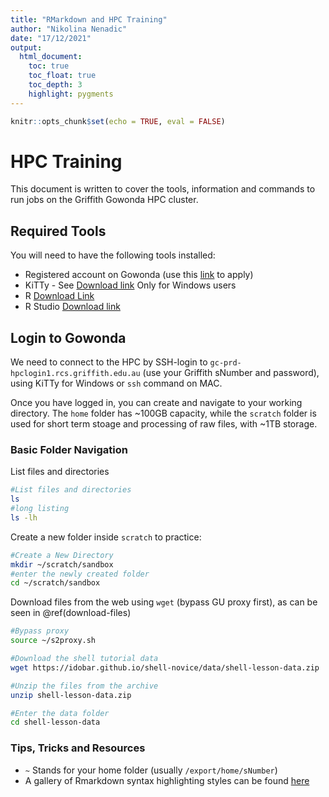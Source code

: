 ```yaml
---
title: "RMarkdown and HPC Training"
author: "Nikolina Nenadic"
date: "17/12/2021"
output: 
  html_document:
    toc: true
    toc_float: true 
    toc_depth: 3 
    highlight: pygments
---
```


```r
knitr::opts_chunk$set(echo = TRUE, eval = FALSE)
```
# HPC Training
This document is written to cover the tools, information and commands to run jobs on the Griffith Gowonda HPC cluster. 

## Required Tools 
You will need to have the following tools installed: 

 * Registered account on Gowonda (use this [link](https://conf-ers.griffith.edu.au/display/GHCD/Griffith+HPC+Support+Request+Form) to apply)
 * KiTTy - See [Download link](http://www.9bis.net/kitty/#!pages/download.md) Only for Windows users 
 * R [Download Link](https://cran.r-project.org/bin/macosx/)
 * R Studio [Download link](https://www.rstudio.com/products/rstudio/download/#download)

## Login to Gowonda 
We need to connect to the HPC by SSH-login to `gc-prd-hpclogin1.rcs.griffith.edu.au` (use your Griffith sNumber and password), using KiTTy for Windows or `ssh` command on MAC.

Once you have logged in, you can create and navigate to your working directory. The `home` folder has ~100GB capacity, while the `scratch` folder is used for short term stoage and processing of raw files, with ~1TB storage. 

### Basic Folder Navigation 
List files and directories 
```bash
#List files and directories
ls
#long listing
ls -lh
```

Create a new folder inside `scratch` to practice: 
```bash
#Create a New Directory
mkdir ~/scratch/sandbox
#enter the newly created folder
cd ~/scratch/sandbox
```

Download files from the web using `wget` (bypass GU proxy first), as can be seen in \@ref(download-files)

```bash
#Bypass proxy
source ~/s2proxy.sh

#Download the shell tutorial data
wget https://idobar.github.io/shell-novice/data/shell-lesson-data.zip

#Unzip the files from the archive
unzip shell-lesson-data.zip

#Enter the data folder 
cd shell-lesson-data
```

### Tips, Tricks and Resources 
 * `~` Stands for your home folder (usually `/export/home/sNumber`)
 * A gallery of Rmarkdown syntax highlighting styles can be found [here](https://eranraviv.com/syntax-highlighting-style-in-rmarkdown/)